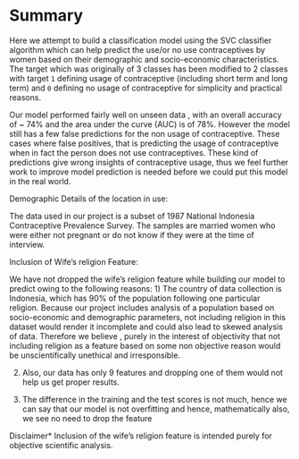 # Summary


Here we attempt to build a classification model using the SVC classifier algorithm which can help predict the use/or no use contraceptives by women based on their demographic and socio-economic characteristics. The target which was originally of 3 classes has been modified to 2 classes with target `1` defining usage of contraceptive (including short term and long term) and `0` defining no usage of contraceptive for simplicity and practical reasons.

Our model performed fairly well on unseen data , with an overall accuracy of ~ 74% and the area under the curve (AUC) is of 78%. However the model still has a few false predictions for the non usage of contraceptive. These cases where false positives, that is predicting the usage of contraceptive when in fact the person does not use contraceptives. These kind of predictions give wrong insights of contraceptive usage, thus we feel further work to improve model prediction is needed before we could put this model in the real world.

Demographic Details of the location in use:

The data used in our project is a subset of 1987 National Indonesia Contraceptive Prevalence Survey. The samples are married women who were either not pregnant or do not know if they were at the time of interview.

Inclusion of Wife's religion Feature:

We have not dropped the wife's religion feature while building our model to predict owing to the following reasons:
1) The country of data collection is Indonesia, which has 90% of the population following one particular religion. Because our project includes analysis of a population based on socio-economic and demographic parameters, not including religion in this dataset would render it incomplete and could also lead to skewed analysis of data. Therefore we believe , purely in the interest of objectivity that not including religion as a feature based on some non objective reason would be unscientifically unethical and irresponsible.

2) Also, our data has only 9 features and dropping one of them would not help us get proper results.

3) The difference in the training and the test scores is not much, hence we can say that our model is not overfitting and hence, mathematically also, we see no need to drop the feature



Disclaimer*
Inclusion of the wife's religion feature is intended purely for objective scientific analysis.